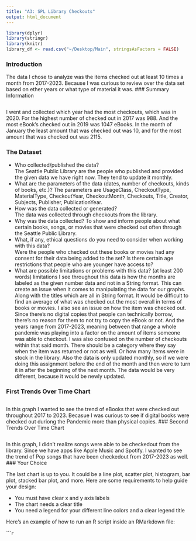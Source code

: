 ```yaml
---
title: "A3: SPL Library Checkouts"
output: html_document
---
```


```r
library(dplyr)
library(stringr)
library(knitr)
library_df <- read.csv("~/Desktop/Main", stringsAsFactors = FALSE)
```
### Introduction

The data I chose to analyze was the items checked out at least 10 times a month from 2017-2023. Because I was curious to review over the data set based on ether years or what type of material it was.
### Summary Information
```r
```
I went and collected which year had the most checkouts, which was in 2020. For the highest number of checked out in 2017 was 988. And the most eBook's checked out in 2019 was 1047 eBooks. In the month of January the least amount that was checked out was 10, and for the most amount that was checked out was 2115.

### The Dataset

- Who collected/published the data?  
The Seattle Public Library are the people who published and provided the given data we have right now. They tend to update it monthly.
- What are the parameters of the data (dates, number of checkouts, kinds of books, etc.)?
The parameters are UsageClass, CheckoutType, MaterialType, CheckoutYear, CheckoutMonth, Checkouts, Title, Creator, Subjects, Publisher, PublicationYear.
- How was the data collected or generated?  
The data was collected through checkouts from the library. 
- Why was the data collected? 
To show and inform people about what certain books, songs, or movies that were checked out often through the Seattle Public Library. 
- What, if any, ethical questions do you need to consider when working with this data?  
Were the people who checked out these books or movies had any consent for their data being added to the set? Is there certain age restrictions that people who are younger have access to? 
- What are possible limitations or problems with this data?   (at least 200 words)
limitations I see throughout this data is how the months are labeled as the given number data and not in a String format. This can create an issue when it comes to manipulating the data for our graphs. Along with the titles which are all in String format. It would be difficult to find an average of what was checked out the most overall in terms of books or movies. I also see an issue on how the item was checked out. Since there's no digital copies that people can technically borrow, there's no reason for them to not try to copy the eBook or not. And the years range from 2017-2023, meaning between that range a whole pandemic was playing into a factor on the amount of items someone was able to checkout. I was also confused on the number of checkouts within that said month. There should be a category where they say when the item was returned or not as well. Or how many items were in stock in the library. Also the data is only updated monthly, so if we were doing this assignment before the end of the month and then were to turn it in after the beginning of the next month. The data would be very different, because it would be newly updated.


### First Trends Over Time Chart


```r
```

In this graph I wanted to see the trend of eBooks that were checked out throughout 2017 to 2023. Becasue I was curious to see if digital books were checked out duriong the Pandemic more than physical copies.
### Second Trends Over Time Chart


```r
```

In this graph, I didn't realize songs were able to be checkedout from the library. Since we have apps like Apple Music and Spotify. I wanted to see the trend of Pop songs that have been checkedout from 2017-2023 as well.
### Your Choice

The last chart is up to you. It could be a line plot, scatter plot, histogram, bar plot, stacked bar plot, and more. Here are some requirements to help guide your design:

- You must have clear x and y axis labels
- The chart needs a clear title 
- You need a legend for your different line colors and a clear legend title

Here's an example of how to run an R script inside an RMarkdown file:

``````r
```


